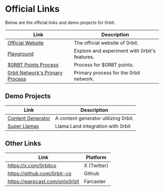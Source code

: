 # Official Links

Below are the official links and demo projects for 0rbit.

| **Link**                                                                       | **Description**                               |
| ------------------------------------------------------------------------------ | --------------------------------------------- |
| [Official Website](https://0rbit.co/)                                          | The official website of 0rbit.                |
| [Playground](https://www.playground.0rbit.co/)                                 | Explore and experiment with 0rbit's features. |
| [$0RBT Points Process](BUhZLMwQ6yZHguLtJYA5lLUa9LQzLXMXRfaq9FVcPJc)            | Process for $0RBT points.                     |
| [0rbit Network's Primary Process](BaMK1dfayo75s3q1ow6AO64UDpD9SEFbeE8xYrY2fyQ) | Primary process for the 0rbit network.        |

## Demo Projects

| **Link**                                                                                         | **Description**                      |
| ------------------------------------------------------------------------------------------------ | ------------------------------------ |
| [Content Generator](https://cogen.0rbit.co/)                                                     | A content generator utilizing 0rbit. |
| [Super Llamas](https://reality-viewer.arweave.net/#/qIHUPtG6qTWe2DxH4lLw3_kU3or5dpYagWDHuxafP7k) | Llama Land integration with 0rbit    |

## Other Links

| **Link**                       | **Platform** |
| ------------------------------ | ------------ |
| https://x.com/0rbitco          | X (Twitter)  |
| https://github.com/0rbit-co    | Github       |
| https://warpcast.com/only0rbit | Farcaster    |
